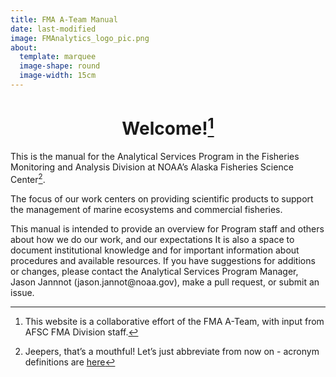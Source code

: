 ```yaml
---
title: FMA A-Team Manual
date: last-modified
image: FMAnalytics_logo_pic.png
about:
  template: marquee
  image-shape: round
  image-width: 15cm
---
```

<center><H1> Welcome![^1]</center>

This is the manual for the Analytical Services Program in the Fisheries Monitoring and Analysis Division at NOAA's Alaska Fisheries Science Center[^2].

The focus of our work centers on providing scientific products to support the management of marine ecosystems and commercial fisheries.

This manual is intended to provide an overview for Program staff and others about how we do our work, and our expectations It is also a space to document institutional knowledge and for important information about procedures and available resources. If you have suggestions for additions or changes, please contact the Analytical Services Program Manager, Jason Jannnot (jason.jannot\@noaa.gov),  make a pull request, or submit an issue.


[^1]:This website is a collaborative effort of the FMA A-Team, with input from AFSC FMA Division staff.
[^2]:Jeepers, that's a mouthful!  Let's just abbreviate from now on - acronym definitions  are [here](999-acronyms.qmd#sec-acronyms)
